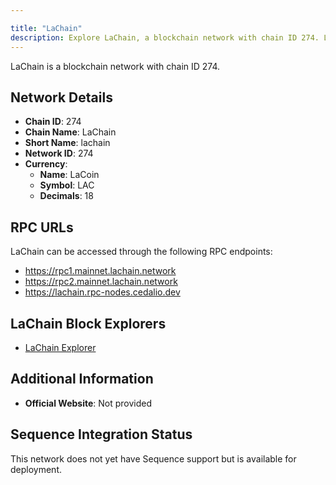```yaml
---

title: "LaChain"
description: Explore LaChain, a blockchain network with chain ID 274. Learn about its native currency, LaCoin, and how to interact with the network.
---
```




LaChain is a blockchain network with chain ID 274.

## Network Details

- **Chain ID**: 274
- **Chain Name**: LaChain
- **Short Name**: lachain
- **Network ID**: 274
- **Currency**: 
  - **Name**: LaCoin
  - **Symbol**: LAC
  - **Decimals**: 18

## RPC URLs

LaChain can be accessed through the following RPC endpoints:

- https://rpc1.mainnet.lachain.network
- https://rpc2.mainnet.lachain.network
- https://lachain.rpc-nodes.cedalio.dev

## LaChain Block Explorers

- [LaChain Explorer](https://explorer.lachain.network)

## Additional Information

- **Official Website**: Not provided

## Sequence Integration Status

This network does not yet have Sequence support but is available for deployment.
